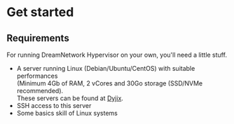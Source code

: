 # Get started
## Requirements


For running DreamNetwork Hypervisor on your own, you'll need a little stuff.
- A server running Linux (Debian/Ubuntu/CentOS) with suitable performances <br/> (Minimum 4Gb of RAM, 2 vCores and 30Go storage (SSD/NVMe recommended).<br/>
These servers can be found at <a href="https://dyjix.eu/panel/aff.php?aff=414" target="_blank">Dyjix</a>.
- SSH access to this server
- Some basics skill of Linux systems

